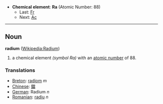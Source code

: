 *'''Chemical element''': '''Ra''' (Atomic Number: 88)
**Last: [[Francium|Fr]]
**Next: [[Actinium|Ac]]
----
== Noun ==
'''radium''' ([[en:Radium|Wikipedia:Radium]])

# a chemical element ''(symbol Ra)'' with an [[atomic number]] of 88.

===Translations===
*[[Breton]]: [[radiom]] ''m''
*[[Chinese]]: [[鐳]]
*[[German]]: Radium ''n''
*[[Romanian]]: [[radiu]] ''n''